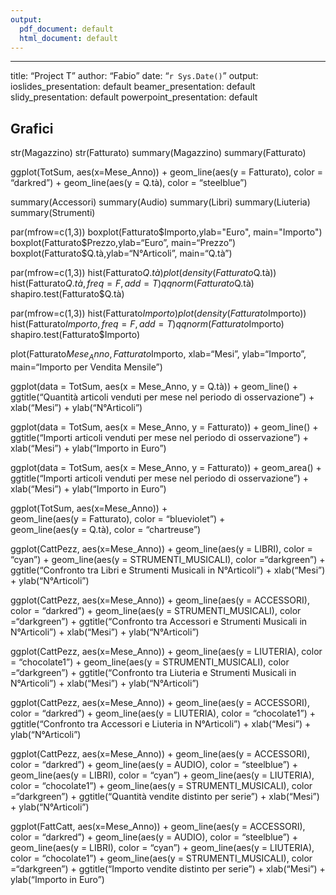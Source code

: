 ---
output:
  pdf_document: default
  html_document: default
---
---
title: "Project T"
author: "Fabio"
date: "`r Sys.Date()`"
output:
  ioslides_presentation: default
  beamer_presentation: default
  slidy_presentation: default
  powerpoint_presentation: default

## Grafici

str(Magazzino)
str(Fatturato)
summary(Magazzino)
summary(Fatturato)

ggplot(TotSum, aes(x=Mese_Anno)) + 
  geom_line(aes(y = Fatturato), color = "darkred") + 
  geom_line(aes(y = Q.tà), color = "steelblue")

summary(Accessori)
summary(Audio)
summary(Libri)
summary(Liuteria)
summary(Strumenti)

par(mfrow=c(1,3))
boxplot(Fatturato$Importo,ylab="Euro", main="Importo")
boxplot(Fatturato$Prezzo,ylab="Euro", main="Prezzo")
boxplot(Fatturato$Q.tà,ylab="N°Articoli", main="Q.tà")
 
par(mfrow=c(1,3))
hist(Fatturato$Q.tà)
plot(density(Fatturato$Q.tà))
hist(Fatturato$Q.tà,freq=F,add=T)
qqnorm(Fatturato$Q.tà)
shapiro.test(Fatturato$Q.tà)

par(mfrow=c(1,3))
hist(Fatturato$Importo)
plot(density(Fatturato$Importo))
hist(Fatturato$Importo,freq=F,add=T)
qqnorm(Fatturato$Importo)
shapiro.test(Fatturato$Importo)

plot(Fatturato$Mese_Anno, Fatturato$Importo, 
      xlab="Mesi", ylab="Importo", main="Importo per Vendita Mensile")
      
ggplot(data = TotSum, aes(x = Mese_Anno, y = Q.tà)) +
  geom_line() + ggtitle("Quantità articoli venduti per mese nel periodo di osservazione") +
  xlab("Mesi") + ylab("N°Articoli")

ggplot(data = TotSum, aes(x = Mese_Anno, y = Fatturato)) +
  geom_line() + ggtitle("Importi  articoli venduti per mese nel periodo di osservazione") +
  xlab("Mesi") + ylab("Importo in Euro")

ggplot(data = TotSum, aes(x = Mese_Anno, y = Fatturato)) + 
   geom_area() + ggtitle("Importi  articoli venduti per mese nel periodo di osservazione") + 
   xlab("Mesi") + ylab("Importo in Euro") 

ggplot(TotSum, aes(x=Mese_Anno)) +  
  geom_line(aes(y = Fatturato), color = "blueviolet") +  
  geom_line(aes(y = Q.tà), color = "chartreuse")

ggplot(CattPezz, aes(x=Mese_Anno)) +
  geom_line(aes(y = LIBRI), color = "cyan") +
  geom_line(aes(y = STRUMENTI_MUSICALI), color ="darkgreen") + 
  ggtitle("Confronto tra Libri e Strumenti Musicali in N°Articoli") + 
   xlab("Mesi") + ylab("N°Articoli")
  
ggplot(CattPezz, aes(x=Mese_Anno)) +
  geom_line(aes(y = ACCESSORI), color = "darkred") + 
  geom_line(aes(y = STRUMENTI_MUSICALI), color ="darkgreen") + 
  ggtitle("Confronto tra Accessori e Strumenti Musicali in N°Articoli") + 
   xlab("Mesi") + ylab("N°Articoli")

ggplot(CattPezz, aes(x=Mese_Anno)) +
  geom_line(aes(y = LIUTERIA), color = "chocolate1") +
  geom_line(aes(y = STRUMENTI_MUSICALI), color ="darkgreen") + 
  ggtitle("Confronto tra Liuteria e Strumenti Musicali in N°Articoli") + 
   xlab("Mesi") + ylab("N°Articoli")

ggplot(CattPezz, aes(x=Mese_Anno)) +
  geom_line(aes(y = ACCESSORI), color = "darkred") +
  geom_line(aes(y = LIUTERIA), color = "chocolate1") + 
  ggtitle("Confronto tra Accessori e Liuteria in N°Articoli") + 
   xlab("Mesi") + ylab("N°Articoli")

ggplot(CattPezz, aes(x=Mese_Anno)) + 
  geom_line(aes(y = ACCESSORI), color = "darkred") + 
  geom_line(aes(y = AUDIO), color = "steelblue") +
  geom_line(aes(y = LIBRI), color = "cyan") +
  geom_line(aes(y = LIUTERIA), color = "chocolate1") +
  geom_line(aes(y = STRUMENTI_MUSICALI), color ="darkgreen") + 
  ggtitle("Quantità vendite distinto per serie") + 
   xlab("Mesi") + ylab("N°Articoli")
   
ggplot(FattCatt, aes(x=Mese_Anno)) + 
  geom_line(aes(y = ACCESSORI), color = "darkred") + 
  geom_line(aes(y = AUDIO), color = "steelblue") +
  geom_line(aes(y = LIBRI), color = "cyan") +
  geom_line(aes(y = LIUTERIA), color = "chocolate1") +
  geom_line(aes(y = STRUMENTI_MUSICALI), color ="darkgreen") + 
  ggtitle("Importo vendite distinto per serie") + 
   xlab("Mesi") + ylab("Importo in Euro") 






